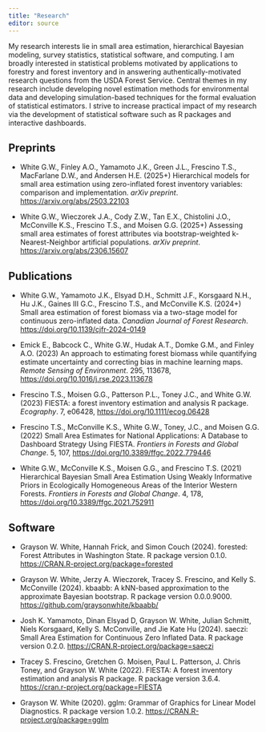 ```yaml
---
title: "Research"
editor: source
---
```


My research interests lie in small area estimation, hierarchical Bayesian modeling, survey statistics, statistical software, and computing. I am broadly interested in statistical problems motivated by applications to forestry and forest inventory and in answering authentically-motivated research questions from the USDA Forest Service. Central themes in my research include developing novel estimation methods for environmental data and developing simulation-based techniques for the formal evaluation of statistical estimators. I strive to increase practical impact of my research via the development of statistical software such as R packages and interactive dashboards. 

## Preprints 

-    White G.W., Finley A.O., Yamamoto J.K., Green J.L., Frescino T.S., MacFarlane D.W., and Andersen H.E. (2025+) Hierarchical models for small area estimation using zero-inflated forest inventory variables: comparison and implementation. *arXiv preprint*. [https://arxiv.org/abs/2503.22103](https://arxiv.org/abs/2503.22103)

-    White G.W., Wieczorek J.A., Cody Z.W., Tan E.X., Chistolini J.O., McConville K.S., Frescino T.S., and Moisen G.G. (2025+) Assessing small area estimates of forest attributes via bootstrap-weighted k-Nearest-Neighbor artificial populations. *arXiv preprint*. [https://arxiv.org/abs/2306.15607](https://arxiv.org/abs/2306.15607)

## Publications

-   White G.W., Yamamoto J.K., Elsyad D.H., Schmitt J.F., Korsgaard N.H., Hu J.K., Gaines III G.C., Frescino T.S., and McConville K.S. (2024+) Small area estimation of forest biomass via a two-stage model for continuous zero-inflated data. *Canadian Journal of Forest Research*. [https://doi.org/10.1139/cjfr-2024-0149](https://doi.org/10.1139/cjfr-2024-0149)

-   Emick E., Babcock C., White G.W., Hudak A.T., Domke G.M., and Finley A.O. (2023) An approach to estimating forest biomass while quantifying estimate uncertainty and correcting bias in machine learning maps. *Remote Sensing of Environment*. 295, 113678, [https://doi.org/10.1016/j.rse.2023.113678](https://doi.org/10.1016/j.rse.2023.113678)

-   Frescino T.S., Moisen G.G., Patterson P.L., Toney J.C., and White G.W. (2023) FIESTA: a forest inventory estimation and analysis R package. *Ecography*. 7, e06428, [https://doi.org/10.1111/ecog.06428](https://doi.org/10.1111/ecog.06428)

-   Frescino T.S., McConville K.S., White G.W., Toney, J.C., and Moisen G.G. (2022) Small Area Estimates for National Applications: A Database to Dashboard Strategy Using FIESTA. *Frontiers in Forests and Global Change*. 5, 107, [https://doi.org/10.3389/ffgc.2022.779446](https://doi.org/10.3389/ffgc.2022.779446)

-   White G.W., McConville K.S., Moisen G.G., and Frescino T.S. (2021) Hierarchical Bayesian Small Area Estimation Using Weakly Informative Priors in Ecologically Homogeneous Areas of the Interior Western Forests. *Frontiers in Forests and Global Change*. 4, 178, [https://doi.org/10.3389/ffgc.2021.752911](https://doi.org/10.3389/ffgc.2021.752911)

## Software 

-   Grayson W. White, Hannah Frick, and Simon Couch (2024). forested: Forest Attributes in Washington State. R package version 0.1.0. [https://CRAN.R-project.org/package=forested](https://CRAN.R-project.org/package=forested)

-   Grayson W. White, Jerzy A. Wieczorek, Tracey S. Frescino, and Kelly S. McConville (2024). kbaabb: A kNN-based approximation to the approximate Bayesian bootstrap. R package version 0.0.0.9000. [https://github.com/graysonwhite/kbaabb/](https://github.com/graysonwhite/kbaabb/)

-   Josh K. Yamamoto, Dinan Elsyad D, Grayson W. White, Julian Schmitt, Niels Korsgaard, Kelly S. McConville, and Jie Kate Hu (2024). saeczi: Small Area Estimation for Continuous Zero Inflated Data. R package version 0.2.0. [https://CRAN.R-project.org/package=saeczi](https://CRAN.R-project.org/package=saeczi)

-   Tracey S. Frescino, Gretchen G. Moisen, Paul L. Patterson, J. Chris Toney, and Grayson W. White (2022). FIESTA: A forest inventory estimation and analysis R package. R package version 3.6.4. [https://cran.r-project.org/package=FIESTA](https://cran.r-project.org/package=FIESTA)

-   Grayson W. White (2020). gglm: Grammar of Graphics for Linear Model Diagnostics. R package version 1.0.2. [https://CRAN.R-project.org/package=gglm](https://CRAN.R-project.org/package=gglm)